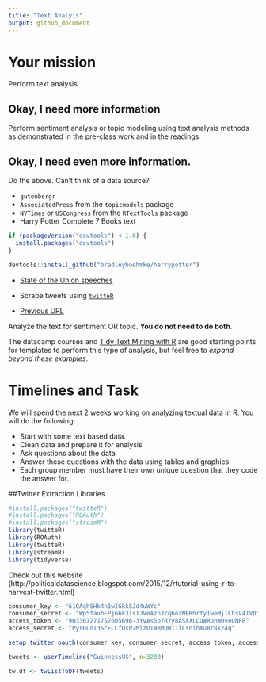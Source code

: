 ```yaml
---
title: "Text Analyis"
output: github_document
---
```


# Your mission

Perform text analysis.

## Okay, I need more information

Perform sentiment analysis or topic modeling using text analysis methods as demonstrated in the pre-class work and in the readings.

## Okay, I need even more information.

Do the above. Can't think of a data source?

- `gutenbergr`
- `AssociatedPress` from the `topicmodels` package
- `NYTimes` or `USCongress` from the `RTextTools` package
- Harry Potter Complete 7 Books text

```r
if (packageVersion("devtools") < 1.6) {
  install.packages("devtools")
}

devtools::install_github("bradleyboehmke/harrypotter")
```

- [State of the Union speeches](https://pradeepadhokshaja.wordpress.com/2017/03/31/scraping-the-web-for-presdential-inaugural-addresses-using-rvest/)

- Scrape tweets using [`twitteR`](https://www.r-bloggers.com/setting-up-the-twitter-r-package-for-text-analytics/)

- [Previous URL](https://www.credera.com/blog/business-intelligence/twitter-analytics-using-r-part-1-extract-tweets/)

Analyze the text for sentiment OR topic. **You do not need to do both**.

The datacamp courses and [Tidy Text Mining with R](http://tidytextmining.com/) are good starting points for templates to perform this type of analysis, but feel free to *expand beyond these examples*.

# Timelines and Task

We will spend the next 2 weeks working on analyzing textual data in R. You will do the following:

- Start with some text based data.
- Clean data and prepare it for analysis
- Ask questions about the data
- Answer these questions with the data using tables and graphics
- Each group member must have their own unique question that they code the answer for. 

##Twitter Extraction Libraries
```r
#install.packages("twitteR")
#install.packages("ROAuth")
#install.packages("streamR")
library(twitteR)
library(ROAuth)
library(twitteR)
library(streamR)
library(tidyverse)

```

Check out this website (http://politicaldatascience.blogspot.com/2015/12/rtutorial-using-r-to-harvest-twitter.html)

```r
consumer_key <- "61QAqhSHk4n1wIGkkSJd4uWYc"
consumer_secret <- "Wp5fauhEPj66F3IsTJVeAznJrq6ozNBRhrfyIweMjiLhsV4IV0"
access_token <- "903307271752605696-3YvAs5p7R7y8ASXXLCQWRUnW0veUNFB"
access_secret <- "PyrBLoT3ScECCfOsP2MlzOIW8MQW11lLsnihXu8r8k24q"

setup_twitter_oauth(consumer_key, consumer_secret, access_token, access_secret)
```
```r
tweets <- userTimeline("GuinnessUS", n=3200)

tw.df <- twListToDF(tweets)
```




